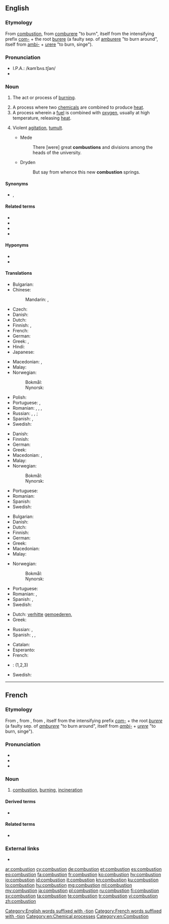 {{also|combustión}}
==English==
{{wikipedia}}

===Etymology===
From {{etyl|fro|en}} [[#French|combustion]], from [[comburere]] "to burn", itself from the intensifying prefix [[com-]] + the root [[burere]] (a faulty sep. of [[amburere]] "to burn around", itself from [[ambi-]] + [[urere]] "to burn, singe").

===Pronunciation===
* I.P.A.: /kəmˈbʌs.tʃən/
* {{audio|en-us-combustion.ogg|Audio (US)|lang=en}}

===Noun===
{{en-noun|~}}

# {{lb|en|chemistry}} The act or process of [[burn]]ing.
# A process where two [[chemical]]s are combined to produce [[heat]].
# A process wherein a [[fuel]] is combined with [[oxygen]], usually at high temperature, releasing [[heat]].
# {{lb|en|figuratively}} Violent [[agitation]], [[tumult]].
#* Mede
#*: There [were] great '''combustions''' and divisions among the heads of the university.
#* Dryden
#*: But say from whence this new '''combustion''' springs.

====Synonyms====
* {{sense|act or process of burning}} {{l|en|incineration}}, {{l|en|cremation}}

====Related terms====
* {{l|en|combustible}}
* {{l|en|combustive}}
* {{l|en|combustor}}
* {{l|en|spontaneous combustion}}

====Hyponyms====
* {{l|en|deflagration}}
* {{l|en|detonation}}

====Translations====
{{trans-top|the act or process of burning}}
* Bulgarian: {{t|bg|горене|n}}
* Chinese:
*: Mandarin: {{t+|cmn|燃燒|sc=Hani}}, {{t+|cmn|燃烧|tr=ránshāo|sc=Hani}}
* Czech: {{t+|cs|spalování|n}}
* Danish: {{t|da|forbrænding|c}}
* Dutch: {{t+|nl|verbranding|f}}
* Finnish: {{t+|fi|palaminen}}, {{t|fi|palamisreaktio}}
* French: {{t+|fr|combustion}}
* German: {{t+|de|Verbrennung|f}}
* Greek: {{t+|el|καύση|f}}, {{t+|el|ανάφλεξη|f}}
* Hindi: {{t-needed|hi}}
* Japanese: {{t|ja|燃焼|tr=ねんしょう, nenshō|sc=Jpan}}
{{trans-mid}}
* Macedonian: {{t|mk|согорување|n}}, {{t|mk|горење|n}}
* Malay: {{t|ms|pembakaran}}
* Norwegian:
*: Bokmål: {{t+|nb|forbrenning|m|f}}
*: Nynorsk: {{t|nn|forbrenning|f}}
* Polish: {{t+|pl|spalanie|n}}
* Portuguese: {{t+|pt|combustão|f}}, {{t+|pt|queima|f}}
* Romanian: {{t+|ro|combustie|f}}, {{t|ro|combustii|f-p}}, {{t+|ro|ardere|f}}, {{t|ro|arderi|f-p}}
* Russian: {{t+|ru|горе́ние|n}}, {{t+|ru|сгора́ние|n}}, {{t+|ru|возгора́ние|n}} {{qualifier|process}}; {{t+|ru|сжига́ние|n}} {{qualifier|act}}
* Spanish: {{t+|es|combustión|f}}, {{t+|es|quemado|m}}
* Swedish: {{t+|sv|förbränning|c}}
{{trans-bottom}}

{{trans-top|similar process where two chemicals are combined}}
* Danish: {{t|da|forbrænding|c}}
* Finnish: {{t+|fi|palaminen}}
* German: {{t+|de|Verbrennung|f}}
* Greek: {{t+|el|καύση|f}}
* Macedonian: {{t|mk|согорување|n}}, {{t|mk|палење|n}}
* Malay: {{t|ms|pembakaran}}
* Norwegian:
*: Bokmål: {{t+|nb|forbrenning|m|f}}
*: Nynorsk: {{t|nn|forbrenning|f}}
{{trans-mid}}
* Portuguese: {{t+|pt|combustão|f}}
* Romanian: {{t+|ro|ardere|f}}
* Spanish: {{t+|es|reacción química|f}}
* Swedish: {{t+|sv|förbränning|c}}
{{trans-bottom}}

{{trans-top|process wherein a fuel is combined with oxygen}}
* Bulgarian: {{t|bg|изгаряне|n}}
* Danish: {{t|da|forbrænding|c}}
* Dutch: {{t+|nl|verbranding|f}}
* Finnish: {{t+|fi|palaminen}}
* German: {{t+|de|Verbrennung|f}}
* Greek: {{t+|el|καύση|f}}
* Macedonian: {{t|mk|согорување|n}}
* Malay: {{t|ms|pembakaran}}
{{trans-mid}}
* Norwegian:
*: Bokmål: {{t+|nb|forbrenning|m|f}}
*: Nynorsk: {{t|nn|forbrenning|f}}
* Portuguese: {{t+|pt|combustão|f}}
* Romanian: {{t+|ro|ardere|f}}, {{t+|ro|oxidare|f}}
* Spanish: {{t+|es|combustión|f}}, {{t+|es|oxidación|f}}
* Swedish: {{t+|sv|förbränning|c}}
{{trans-bottom}}

{{trans-top|violent agitation, commotion}}
* Dutch: [[verhitte]] [[gemoederen]], {{t+|nl|commotie}}
* Greek: {{t+|el|ανάφλεξη|f}}
{{trans-mid}}
* Russian: {{t+|ru|возбужде́ние|n}}, {{t+|ru|волне́ние|n}}
* Spanish: {{t+|es|revuelta|f}}, {{t+|es|tumulto|m}}, {{t+|es|vorágine|f}}
{{trans-bottom}}

{{checktrans-top}}
* Catalan: {{t-check|ca|combustió|f}}
* Esperanto: {{t-check|eo|brulado}}
* French: {{t-check|fr|combustion}}
{{trans-mid}}
* {{ttbc|it}}: {{t-check|it|combustione|f}} (1,2,3)
* Swedish: {{t-check|sv|förbränning}}
{{trans-bottom}}

[[Category:English words suffixed with -tion]]

----

==French==

===Etymology===
From {{etyl|fro|fr}} {{m|fro|combustion}}, from {{etyl|la|fr}} {{m|la|combustio}}, from {{m|la|comburere||to burn}}, itself from the intensifying prefix ''[[com-]]'' + the root ''[[burere]]'' (a faulty sep. of ''[[amburere]]'' "to burn around", itself from ''[[ambi-]]'' + ''[[urere]]'' "to burn, singe").

===Pronunciation===
* {{IPA|/kɔ̃.bys.tjɔ̃/|lang=fr}}
* {{homophones|combustions|lang=fr}}
* {{hyphenation|com|bus|tion|lang=fr}}

===Noun===
{{fr-noun|f}}

# [[#English|combustion]], [[burning]], [[incineration]]

====Derived terms====
* {{l|fr|combustible}}

====Related terms====
* {{l|fr|comburant}}

===External links===
* {{R:TLFi}}

[[Category:French words suffixed with -tion]]
[[Category:en:Chemical processes]]
[[Category:en:Combustion]]

[[ar:combustion]]
[[cy:combustion]]
[[de:combustion]]
[[et:combustion]]
[[es:combustion]]
[[eo:combustion]]
[[fa:combustion]]
[[fr:combustion]]
[[ko:combustion]]
[[hy:combustion]]
[[io:combustion]]
[[id:combustion]]
[[it:combustion]]
[[kn:combustion]]
[[ku:combustion]]
[[lo:combustion]]
[[hu:combustion]]
[[mg:combustion]]
[[ml:combustion]]
[[my:combustion]]
[[ja:combustion]]
[[pl:combustion]]
[[ru:combustion]]
[[fi:combustion]]
[[sv:combustion]]
[[ta:combustion]]
[[te:combustion]]
[[tr:combustion]]
[[vi:combustion]]
[[zh:combustion]]